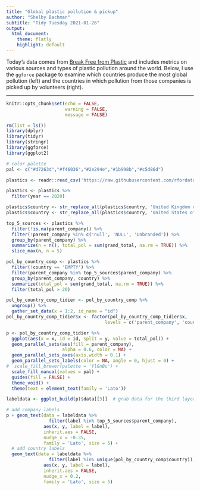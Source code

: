 ```yaml
---
title: "Global plastic pollution & pickup"
author: "Shelby Bachman"
subtitle: "Tidy Tuesday 2021-01-26"
output:
  html_document:
    theme: flatly
    highlight: default
---
```

  
Today's data comes from [Break Free from Plastic](https://www.breakfreefromplastic.org/) and includes metrics on various sources and types of plastic pollution around the world. Below, I use the `ggforce` package to examine which countries produce the most global pollution (left) and the countries in which pollution from those companies is picked up by volunteers (right).

<hr>

```r

knitr::opts_chunk$set(echo = FALSE,
                      warning = FALSE,
                      message = FALSE)

rm(list = ls())
library(dplyr)
library(tidyr)
library(stringr)
library(ggforce)
library(ggplot2)

# color palette
pal <- c("#d7263d","#f46036","#2e294e","#1b998b","#c5d86d")

```
  
```r

plastics <- readr::read_csv('https://raw.githubusercontent.com/rfordatascience/tidytuesday/master/data/2021/2021-01-26/plastics.csv')

plastics <- plastics %>%
  filter(year == 2020)

plastics$country <- str_replace_all(plastics$country, 'United Kingdom of Great Britain & Northern Ireland', 'UK')
plastics$country <- str_replace_all(plastics$country, 'United States of America', 'USA')

```

```r

top_5_sources <- plastics %>%
  filter(!is.na(parent_company)) %>%
  filter(!parent_company %in% c('null', 'NULL', 'Unbranded')) %>%
  group_by(parent_company) %>%
  summarize(n = n(), total_pol = sum(grand_total, na.rm = TRUE)) %>%
  slice_max(n, n = 5)

pol_by_country_comp <- plastics %>%
  filter(!country == 'EMPTY') %>%
  filter(parent_company %in% top_5_sources$parent_company) %>%
  group_by(parent_company, country) %>%
  summarize(total_pol = sum(grand_total, na.rm = TRUE)) %>%
  filter(total_pol > 20)

pol_by_country_comp_tidier <- pol_by_country_comp %>%
  ungroup() %>%
  gather_set_data(x = 1:2, id_name = "id")
pol_by_country_comp_tidier$x <- factor(pol_by_country_comp_tidier$x,
                                     levels = c('parent_company', 'country'))

p <- pol_by_country_comp_tidier %>%
  ggplot(aes(x = x, id = id, split = y, value = total_pol)) +
  geom_parallel_sets(aes(fill = parent_company),
                     alpha = 0.6, color = NA) +
  geom_parallel_sets_axes(axis.width = 0.1) +
  geom_parallel_sets_labels(color = NA, angle = 0, hjust = 0) +
#  scale_fill_brewer(palette = 'YlGnBu') +
  scale_fill_manual(values = pal) +
  guides(fill = FALSE) +
  theme_void() +
  theme(text = element_text(family = 'Lato'))

labeldata <- ggplot_build(p)$data[[3]]  # grab data for the third layer (parallel_sets_labels)

# add company labels
p + geom_text(data = labeldata %>%
                filter(label %in% top_5_sources$parent_company),
              aes(x, y, label = label),
              inherit.aes = FALSE,
              nudge_x = -0.35,
              family = 'Lato', size = 5) +
  # add country labels
  geom_text(data = labeldata %>%
                filter(label %in% unique(pol_by_country_comp$country)),
              aes(x, y, label = label),
              inherit.aes = FALSE,
              nudge_x = 0.2,
              family = 'Lato', size = 5)


```

  